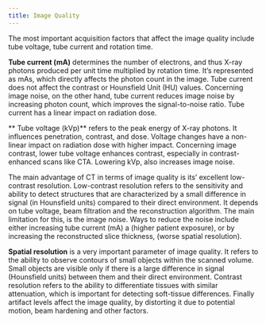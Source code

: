 ```yaml
---
title: Image Quality
---
```


The most important acquisition factors that affect the image quality include tube voltage, tube current and rotation time.

**Tube current (mA)** determines the number of electrons, and thus X-ray photons produced per unit time multiplied by rotation time. It’s represented as mAs, which directly affects the photon count in the image. Tube current does not affect the contrast or Hounsfield Unit (HU) values. Concerning image noise, on the other hand, tube current reduces image noise by increasing photon count, which improves the signal-to-noise ratio. Tube current has a linear impact on radiation dose.

** Tube voltage (kVp)** refers to the peak energy of X-ray photons. It influences penetration, contrast, and dose. Voltage changes have a non-linear impact on radiation dose with higher impact. Concerning image contrast, lower tube voltage enhances contrast, especially in contrast-enhanced scans like CTA. Lowering kVp, also increases image noise.

The main advantage of CT in terms of image quality is its’ excellent low-contrast resolution. Low-contrast resolution refers to the sensitivity and ability to detect structures that are characterized by a small difference in signal (in Hounsfield units) compared to their direct environment. It depends on tube voltage, beam filtration and the reconstruction algorithm. The main limitation for this, is the image noise. Ways to reduce the noise include either increasing tube current (mA) a (higher patient exposure), or by increasing the reconstructed slice thickness, (worse spatial resolution).

**Spatial resolution** is a very important parameter of image quality. It refers to the ability to observe contours of small objects within the scanned volume. Small objects are visible only if there is a large difference in signal (Hounsfield units) between them and their direct environment. Contrast resolution refers to the ability to differentiate tissues with similar attenuation, which is important for detecting soft-tissue differences. Finally artifact levels affect the image quality, by distorting it due to potential motion, beam hardening and other factors.
